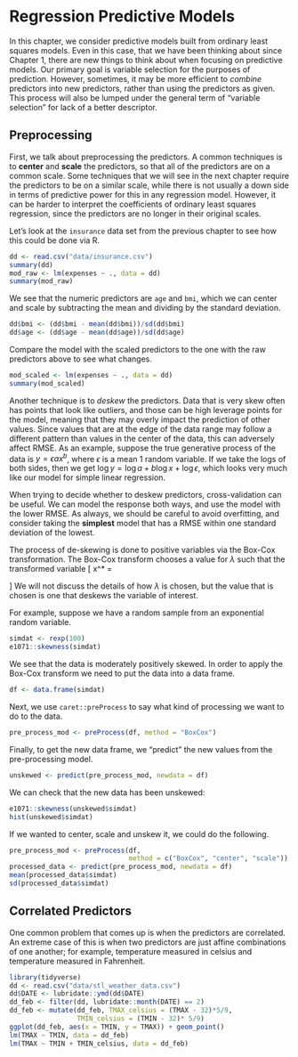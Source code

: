 # Regression Predictive Models

In this chapter, we consider predictive models built from ordinary least squares models. Even in this case, that we have been thinking about since Chapter 1, there are new things to think about when focusing on predictive models. Our primary goal is variable selection for the purposes of prediction. However, sometimes, it may be more efficient to *combine* predictors into new predictors, rather than using the predictors as given. This process will also be lumped under the general term of "variable selection" for lack of a better descriptor. 

## Preprocessing

First, we talk about preprocessing the predictors. A common techniques is to **center** and **scale** the predictors, so that all of the predictors are on a common scale. Some techniques that we will see in the next chapter require the predictors to be on a similar scale, while there is not usually a down side in terms of predictive power for this in any regression model. However, it can be harder to interpret the coefficients of ordinary least squares regression, since the predictors are no longer in their original scales.

Let's look at the `insurance` data set from the previous chapter to see how this could be done via R.

```r
dd <- read.csv("data/insurance.csv")
summary(dd)
mod_raw <- lm(expenses ~ ., data = dd)
summary(mod_raw)
```

We see that the numeric predictors are `age` and `bmi`, which we can center and scale by subtracting the mean and dividing by the standard deviation.

```r
dd$bmi <- (dd$bmi - mean(dd$bmi))/sd(dd$bmi)
dd$age <- (dd$age - mean(dd$age))/sd(dd$age)
```

Compare the model with the scaled predictors to the one with the raw predictors above to see what changes.

```r
mod_scaled <- lm(expenses ~ ., data = dd)
summary(mod_scaled)
```

Another technique is to *deskew* the predictors. Data that is very skew often has points that look like outliers, and those can be high leverage points for the model, meaning that they may overly impact the prediction of other values. Since values that are at the edge of the data range may follow a different pattern than values in the center of the data, this can adversely affect RMSE. As an example, suppose the true generative process of the data is $y = \epsilon a x^b$, where $\epsilon$ is a mean 1 random variable. If we take the logs of both sides, then we get $\log y = \log a + b \log x + \log \epsilon$, which looks very much like our model for simple linear regression. 

When trying to decide whether to deskew predictors, cross-validation can be useful. We can model the response both ways, and use the model with the lower RMSE. As always, we should be careful to avoid overfitting, and consider taking the **simplest** model that has a RMSE within one standard deviation of the lowest. 

The process of de-skewing is done to positive variables via the Box-Cox transformation. The Box-Cox transform chooses a value for $\lambda$ such that the transformed variable
\[
x^* = \begin{cases}
\frac{x^\lambda - 1}{\lambda} & \lambda\not= 0\\
\log(x)& \lambda = 0
\end{cases}
\]
We will not discuss the details of how $\lambda$ is chosen, but the value that is chosen is one that deskews the variable of interest.

For example, suppose we have a random sample from an exponential random variable. 

```r
simdat <- rexp(100)
e1071::skewness(simdat)
```

We see that the data is moderately positively skewed. In order to apply the Box-Cox transform we need to put the data into a data frame.

```r
df <- data.frame(simdat)
```

Next, we use `caret::preProcess` to say what kind of processing we want to do to the data.

```r
pre_process_mod <- preProcess(df, method = "BoxCox")
```

Finally, to get the new data frame, we "predict" the new values from the pre-processing model.

```r
unskewed <- predict(pre_process_mod, newdata = df)
```

We can check that the new data has been unskewed:

```r
e1071::skewness(unskewed$simdat)
hist(unskewed$simdat)
```

If we wanted to center, scale and unskew it, we could do the following.

```r
pre_process_mod <- preProcess(df, 
                              method = c("BoxCox", "center", "scale"))
processed_data <- predict(pre_process_mod, newdata = df)
mean(processed_data$simdat)
sd(processed_data$simdat)
```

## Correlated Predictors

One common problem that comes up is when the predictors are correlated. An extreme case of this is when two predictors are just affine combinations of one another; for example, temperature measured in celsius and temperature measured in Fahrenheit. 

```r
library(tidyverse)
dd <- read.csv("data/stl_weather_data.csv")
dd$DATE <- lubridate::ymd(dd$DATE)
dd_feb <- filter(dd, lubridate::month(DATE) == 2)
dd_feb <- mutate(dd_feb, TMAX_celsius = (TMAX - 32)*5/9, 
                 TMIN_celsius = (TMIN - 32)* 5/9)
ggplot(dd_feb, aes(x = TMIN, y = TMAX)) + geom_point()
lm(TMAX ~ TMIN, data = dd_feb)
lm(TMAX ~ TMIN + TMIN_celsius, data = dd_feb)
```

